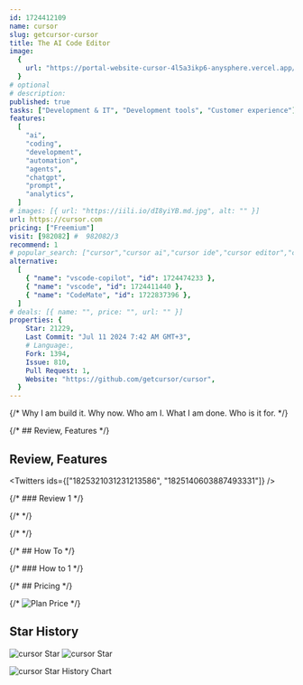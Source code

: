 ```yaml
---
id: 1724412109
name: cursor
slug: getcursor-cursor
title: The AI Code Editor
image:
  {
    url: "https://portal-website-cursor-4l5a3ikp6-anysphere.vercel.app/assets/images/main-thumbnail.png",
  }
# optional
# description:
published: true
tasks: ["Development & IT", "Development tools", "Customer experience"]
features:
  [
    "ai",
    "coding",
    "development",
    "automation",
    "agents",
    "chatgpt",
    "prompt",
    "analytics",
  ]
# images: [{ url: "https://iili.io/dI8yiYB.md.jpg", alt: "" }]
url: https://cursor.com
pricing: ["Freemium"]
visit: [982082] #  982082/3
recommend: 1
# popular_search: ["cursor","cursor ai","cursor ide","cursor editor","cursor sh"]
alternative:
  [
    { "name": "vscode-copilot", "id": 1724474233 },
    { "name": "vscode", "id": 1724411440 },
    { "name": "CodeMate", "id": 1722837396 },
  ]
# deals: [{ name: "", price: "", url: "" }]
properties: {
    Star: 21229,
    Last Commit: "Jul 11 2024 7:42 AM GMT+3",
    # Language:,
    Fork: 1394,
    Issue: 810,
    Pull Request: 1,
    Website: "https://github.com/getcursor/cursor",
  }
---
```


{/* Why I am build it. Why now. Who am I. What I am done. Who is it for. */}

{/* ## Review, Features */}

## Review, Features

<Twitters ids={["1825321031231213586", "1825140603887493331"]} />

{/* ### Review 1 */}

{/* <DetailYoutube videoId="" startTime={0} /> */}

{/* <Twitters ids=[] /> */}

{/* ## How To */}

{/* ### How to 1 */}

{/* ## Pricing */}

{/* <Img src="" alt="Plan Price" /> */}

## Star History

![cursor Star](https://img.shields.io/github/stars/getcursor/cursor?style=flat%22)
![cursor Star](https://img.shields.io/github/last-commit/getcursor/cursor?style=flat%22)

![cursor Star History Chart](https://api.star-history.com/svg?repos=getcursor/cursor)

